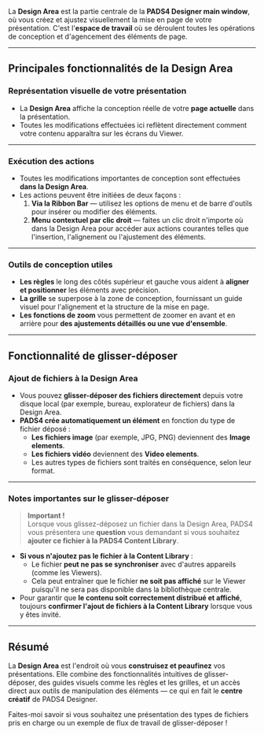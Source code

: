 La **Design Area** est la partie centrale de la **PADS4 Designer main window**, où vous créez et ajustez visuellement la mise en page de votre présentation. C'est l'**espace de travail** où se déroulent toutes les opérations de conception et d'agencement des éléments de page.

***

## **Principales fonctionnalités de la Design Area**

### **Représentation visuelle de votre présentation**

* La **Design Area** affiche la conception réelle de votre **page actuelle** dans la présentation.
* Toutes les modifications effectuées ici reflètent directement comment votre contenu apparaîtra sur les écrans du Viewer.

***

### **Exécution des actions**

* Toutes les modifications importantes de conception sont effectuées **dans la Design Area**.
* Les actions peuvent être initiées de deux façons :
  1. **Via la Ribbon Bar** — utilisez les options de menu et de barre d'outils pour insérer ou modifier des éléments.
  2. **Menu contextuel par clic droit** — faites un clic droit n'importe où dans la Design Area pour accéder aux actions courantes telles que l'insertion, l'alignement ou l'ajustement des éléments.

***

### **Outils de conception utiles**

* **Les règles** le long des côtés supérieur et gauche vous aident à **aligner et positionner** les éléments avec précision.
* **La grille** se superpose à la zone de conception, fournissant un guide visuel pour l'alignement et la structure de la mise en page.
* **Les fonctions de zoom** vous permettent de zoomer en avant et en arrière pour **des ajustements détaillés ou une vue d'ensemble**.

***

## **Fonctionnalité de glisser-déposer**

### **Ajout de fichiers à la Design Area**

* Vous pouvez **glisser-déposer des fichiers directement** depuis votre disque local (par exemple, bureau, explorateur de fichiers) dans la Design Area.
* **PADS4 crée automatiquement un élément** en fonction du type de fichier déposé :
  * **Les fichiers image** (par exemple, JPG, PNG) deviennent des **Image elements**.
  * **Les fichiers vidéo** deviennent des **Video elements**.
  * Les autres types de fichiers sont traités en conséquence, selon leur format.

***

### **Notes importantes sur le glisser-déposer**

> **Important !**\
> Lorsque vous glissez-déposez un fichier dans la Design Area, PADS4 vous présentera une **question** vous demandant si vous souhaitez **ajouter ce fichier à la PADS4 Content Library**.

* **Si vous n'ajoutez pas le fichier à la Content Library** :
  * Le fichier **peut ne pas se synchroniser** avec d'autres appareils (comme les Viewers).
  * Cela peut entraîner que le fichier **ne soit pas affiché** sur le Viewer puisqu'il ne sera pas disponible dans la bibliothèque centrale.
* Pour garantir que **le contenu soit correctement distribué et affiché**, toujours **confirmer l'ajout de fichiers à la Content Library** lorsque vous y êtes invité.

***

## **Résumé**

La **Design Area** est l'endroit où vous **construisez et peaufinez** vos présentations. Elle combine des fonctionnalités intuitives de glisser-déposer, des guides visuels comme les règles et les grilles, et un accès direct aux outils de manipulation des éléments — ce qui en fait le **centre créatif** de PADS4 Designer.

Faites-moi savoir si vous souhaitez une présentation des types de fichiers pris en charge ou un exemple de flux de travail de glisser-déposer !

